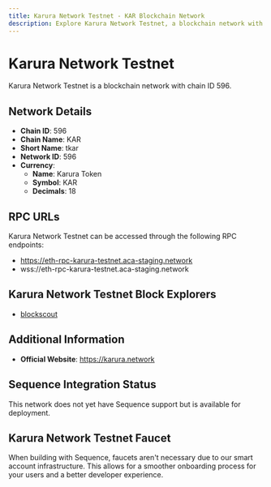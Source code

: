 ```yaml
--- 
title: Karura Network Testnet - KAR Blockchain Network
description: Explore Karura Network Testnet, a blockchain network with chain ID 596. Learn about its native currency, Karura Token, and how to interact with the network.
---
```


# Karura Network Testnet

Karura Network Testnet is a blockchain network with chain ID 596.

## Network Details

- **Chain ID**: 596
- **Chain Name**: KAR
- **Short Name**: tkar
- **Network ID**: 596
- **Currency**: 
  - **Name**: Karura Token
  - **Symbol**: KAR
  - **Decimals**: 18

## RPC URLs

Karura Network Testnet can be accessed through the following RPC endpoints:

- https://eth-rpc-karura-testnet.aca-staging.network
- wss://eth-rpc-karura-testnet.aca-staging.network

## Karura Network Testnet Block Explorers

- [blockscout](https://blockscout.karura-testnet.aca-staging.network)

## Additional Information

- **Official Website**: https://karura.network

## Sequence Integration Status

This network does not yet have Sequence support but is available for deployment.

## Karura Network Testnet Faucet

When building with Sequence, faucets aren't necessary due to our smart account infrastructure. This allows for a smoother onboarding process for your users and a better developer experience.

